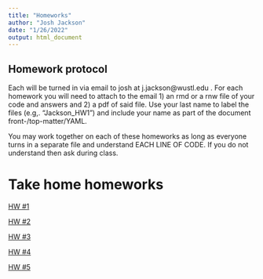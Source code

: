 ```yaml
---
title: "Homeworks"
author: "Josh Jackson"
date: "1/26/2022"
output: html_document
---
```



## Homework protocol

Each will be turned in via email to josh at j.jackson@wustl.edu . For each homework you will need to attach to the email 1) an rmd or a rnw file of your code and answers and 2) a pdf of said file. Use your last name to label the files (e.g,. “Jackson_HW1”) and include your name as part of the document front-/top-matter/YAML.

You may work together on each of these homeworks as long as everyone turns in a separate file and understand EACH LINE OF CODE. If you do not understand then ask during class. 

# Take home homeworks

[HW #1](/Homeworks/HW-1.html)

[HW #2](/Homeworks/wk2-HW.html)

[HW #3](/Homeworks/HW-3.html)

[HW #4](/Homeworks/HW-4.html)

[HW #5](/Homeworks/HW-5.html)

